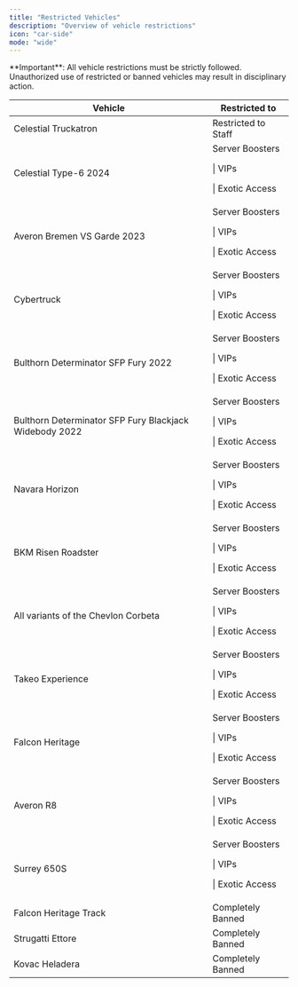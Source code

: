 ```yaml
---
title: "Restricted Vehicles"
description: "Overview of vehicle restrictions"
icon: "car-side"
mode: "wide"
---
```


<Note>
  **Important**: All vehicle restrictions must be strictly followed. Unauthorized use of restricted or banned vehicles may result in disciplinary action.
</Note>

<table className="w-full border-collapse">
<thead>
<tr className="bg-gray-900/50">
<th className="px-6 py-4 text-left text-base font-semibold text-gray-200 border border-gray-700">
Vehicle</th>

 <th className="px-6 py-4 text-left text-base font-semibold text-gray-200 border border-gray-700">
Restricted to</th>

</tr>

</thead>

<tbody>
<tr>
<td className="px-6 py-4 text-base text-gray-300 border border-gray-700">
Celestial Truckatron</td>

 <td className="px-6 py-4 text-base border border-gray-700">
<span className="text-blue-400">
Restricted to Staff</span>

</td>

</tr>

<tr>
<td className="px-6 py-4 text-base text-gray-300 border border-gray-700">
Celestial Type-6 2024</td>

 <td className="px-6 py-4 text-base border border-gray-700">
<span className="text-pink-400">
Server Boosters</span>

 | <span className="text-purple-400">
VIPs</span>

 | <span className="text-orange-400">
Exotic Access</span>

</td>

</tr>

<tr>
<td className="px-6 py-4 text-base text-gray-300 border border-gray-700">
Averon Bremen VS Garde 2023</td>

 <td className="px-6 py-4 text-base border border-gray-700">
<span className="text-pink-400">
Server Boosters</span>

 | <span className="text-purple-400">
VIPs</span>

 | <span className="text-orange-400">
Exotic Access</span>

</td>

</tr>

<tr>
<td className="px-6 py-4 text-base text-gray-300 border border-gray-700">
Cybertruck</td>

 <td className="px-6 py-4 text-base border border-gray-700">
<span className="text-pink-400">
Server Boosters</span>

 | <span className="text-purple-400">
VIPs</span>

 | <span className="text-orange-400">
Exotic Access</span>

</td>

</tr>

<tr>
<td className="px-6 py-4 text-base text-gray-300 border border-gray-700">
Bulthorn Determinator SFP Fury 2022</td>

 <td className="px-6 py-4 text-base border border-gray-700">
<span className="text-pink-400">
Server Boosters</span>

 | <span className="text-purple-400">
VIPs</span>

 | <span className="text-orange-400">
Exotic Access</span>

</td>

</tr>

<tr>
<td className="px-6 py-4 text-base text-gray-300 border border-gray-700">
Bulthorn Determinator SFP Fury Blackjack Widebody 2022</td>

 <td className="px-6 py-4 text-base border border-gray-700">
<span className="text-pink-400">
Server Boosters</span>

 | <span className="text-purple-400">
VIPs</span>

 | <span className="text-orange-400">
Exotic Access</span>

</td>

</tr>

<tr>
<td className="px-6 py-4 text-base text-gray-300 border border-gray-700">
Navara Horizon</td>

 <td className="px-6 py-4 text-base border border-gray-700">
<span className="text-pink-400">
Server Boosters</span>

 | <span className="text-purple-400">
VIPs</span>

 | <span className="text-orange-400">
Exotic Access</span>

</td>

</tr>

<tr>
<td className="px-6 py-4 text-base text-gray-300 border border-gray-700">
BKM Risen Roadster</td>

 <td className="px-6 py-4 text-base border border-gray-700">
<span className="text-pink-400">
Server Boosters</span>

 | <span className="text-purple-400">
VIPs</span>

 | <span className="text-orange-400">
Exotic Access</span>

</td>

</tr>

<tr>
<td className="px-6 py-4 text-base text-gray-300 border border-gray-700">
All variants of the Chevlon Corbeta</td>

 <td className="px-6 py-4 text-base border border-gray-700">
<span className="text-pink-400">
Server Boosters</span>

 | <span className="text-purple-400">
VIPs</span>

 | <span className="text-orange-400">
Exotic Access</span>

</td>

</tr>

<tr>
<td className="px-6 py-4 text-base text-gray-300 border border-gray-700">
Takeo Experience</td>

 <td className="px-6 py-4 text-base border border-gray-700">
<span className="text-pink-400">
Server Boosters</span>

 | <span className="text-purple-400">
VIPs</span>

 | <span className="text-orange-400">
Exotic Access</span>

</td>

</tr>

<tr>
<td className="px-6 py-4 text-base text-gray-300 border border-gray-700">
Falcon Heritage</td>

 <td className="px-6 py-4 text-base border border-gray-700">
<span className="text-pink-400">
Server Boosters</span>

 | <span className="text-purple-400">
VIPs</span>

 | <span className="text-orange-400">
Exotic Access</span>

</td>

</tr>

<tr>
<td className="px-6 py-4 text-base text-gray-300 border border-gray-700">
Averon R8</td>

 <td className="px-6 py-4 text-base border border-gray-700">
<span className="text-pink-400">
Server Boosters</span>

 | <span className="text-purple-400">
VIPs</span>

 | <span className="text-orange-400">
Exotic Access</span>

</td>

</tr>

<tr>
<td className="px-6 py-4 text-base text-gray-300 border border-gray-700">
Surrey 650S</td>

 <td className="px-6 py-4 text-base border border-gray-700">
<span className="text-pink-400">
Server Boosters</span>

 | <span className="text-purple-400">
VIPs</span>

 | <span className="text-orange-400">
Exotic Access</span>

</td>

</tr>

<tr>
<td className="px-6 py-4 text-base text-gray-300 border border-gray-700">
Falcon Heritage Track</td>

 <td className="px-6 py-4 text-base border border-gray-700">
<span className="text-red-400">
Completely Banned</span>

</td>

</tr>

<tr>
<td className="px-6 py-4 text-base text-gray-300 border border-gray-700">
Strugatti Ettore</td>

 <td className="px-6 py-4 text-base border border-gray-700">
<span className="text-red-400">
Completely Banned</span>

</td>

</tr>

<tr>
<td className="px-6 py-4 text-base text-gray-300 border border-gray-700">
Kovac Heladera</td>

 <td className="px-6 py-4 text-base border border-gray-700">
<span className="text-red-400">
Completely Banned</span>

</td>

</tr>

</tbody>

</table>